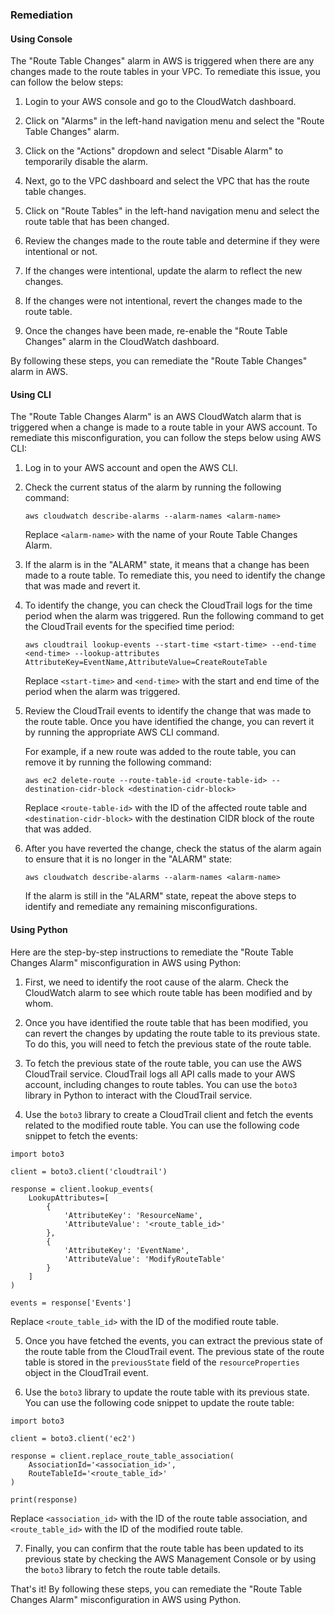 ### Remediation

#### Using Console

The "Route Table Changes" alarm in AWS is triggered when there are any changes made to the route tables in your VPC. To remediate this issue, you can follow the below steps:

1. Login to your AWS console and go to the CloudWatch dashboard.

2. Click on "Alarms" in the left-hand navigation menu and select the "Route Table Changes" alarm.

3. Click on the "Actions" dropdown and select "Disable Alarm" to temporarily disable the alarm.

4. Next, go to the VPC dashboard and select the VPC that has the route table changes.

5. Click on "Route Tables" in the left-hand navigation menu and select the route table that has been changed.

6. Review the changes made to the route table and determine if they were intentional or not.

7. If the changes were intentional, update the alarm to reflect the new changes.

8. If the changes were not intentional, revert the changes made to the route table.

9. Once the changes have been made, re-enable the "Route Table Changes" alarm in the CloudWatch dashboard.

By following these steps, you can remediate the "Route Table Changes" alarm in AWS.

#### Using CLI

The "Route Table Changes Alarm" is an AWS CloudWatch alarm that is triggered when a change is made to a route table in your AWS account. To remediate this misconfiguration, you can follow the steps below using AWS CLI:

1. Log in to your AWS account and open the AWS CLI.

2. Check the current status of the alarm by running the following command:

   ```
   aws cloudwatch describe-alarms --alarm-names <alarm-name>
   ```

   Replace `<alarm-name>` with the name of your Route Table Changes Alarm.

3. If the alarm is in the "ALARM" state, it means that a change has been made to a route table. To remediate this, you need to identify the change that was made and revert it.

4. To identify the change, you can check the CloudTrail logs for the time period when the alarm was triggered. Run the following command to get the CloudTrail events for the specified time period:

   ```
   aws cloudtrail lookup-events --start-time <start-time> --end-time <end-time> --lookup-attributes AttributeKey=EventName,AttributeValue=CreateRouteTable
   ```

   Replace `<start-time>` and `<end-time>` with the start and end time of the period when the alarm was triggered.

5. Review the CloudTrail events to identify the change that was made to the route table. Once you have identified the change, you can revert it by running the appropriate AWS CLI command.

   For example, if a new route was added to the route table, you can remove it by running the following command:

   ```
   aws ec2 delete-route --route-table-id <route-table-id> --destination-cidr-block <destination-cidr-block>
   ```

   Replace `<route-table-id>` with the ID of the affected route table and `<destination-cidr-block>` with the destination CIDR block of the route that was added.

6. After you have reverted the change, check the status of the alarm again to ensure that it is no longer in the "ALARM" state:

   ```
   aws cloudwatch describe-alarms --alarm-names <alarm-name>
   ```

   If the alarm is still in the "ALARM" state, repeat the above steps to identify and remediate any remaining misconfigurations.

#### Using Python

Here are the step-by-step instructions to remediate the "Route Table Changes Alarm" misconfiguration in AWS using Python:

1. First, we need to identify the root cause of the alarm. Check the CloudWatch alarm to see which route table has been modified and by whom.

2. Once you have identified the route table that has been modified, you can revert the changes by updating the route table to its previous state. To do this, you will need to fetch the previous state of the route table.

3. To fetch the previous state of the route table, you can use the AWS CloudTrail service. CloudTrail logs all API calls made to your AWS account, including changes to route tables. You can use the `boto3` library in Python to interact with the CloudTrail service.

4. Use the `boto3` library to create a CloudTrail client and fetch the events related to the modified route table. You can use the following code snippet to fetch the events:

```
import boto3

client = boto3.client('cloudtrail')

response = client.lookup_events(
    LookupAttributes=[
        {
            'AttributeKey': 'ResourceName',
            'AttributeValue': '<route_table_id>'
        },
        {
            'AttributeKey': 'EventName',
            'AttributeValue': 'ModifyRouteTable'
        }
    ]
)

events = response['Events']
```

Replace `<route_table_id>` with the ID of the modified route table.

5. Once you have fetched the events, you can extract the previous state of the route table from the CloudTrail event. The previous state of the route table is stored in the `previousState` field of the `resourceProperties` object in the CloudTrail event.

6. Use the `boto3` library to update the route table with its previous state. You can use the following code snippet to update the route table:

```
import boto3

client = boto3.client('ec2')

response = client.replace_route_table_association(
    AssociationId='<association_id>',
    RouteTableId='<route_table_id>'
)

print(response)
```

Replace `<association_id>` with the ID of the route table association, and `<route_table_id>` with the ID of the modified route table.

7. Finally, you can confirm that the route table has been updated to its previous state by checking the AWS Management Console or by using the `boto3` library to fetch the route table details.

That's it! By following these steps, you can remediate the "Route Table Changes Alarm" misconfiguration in AWS using Python.

